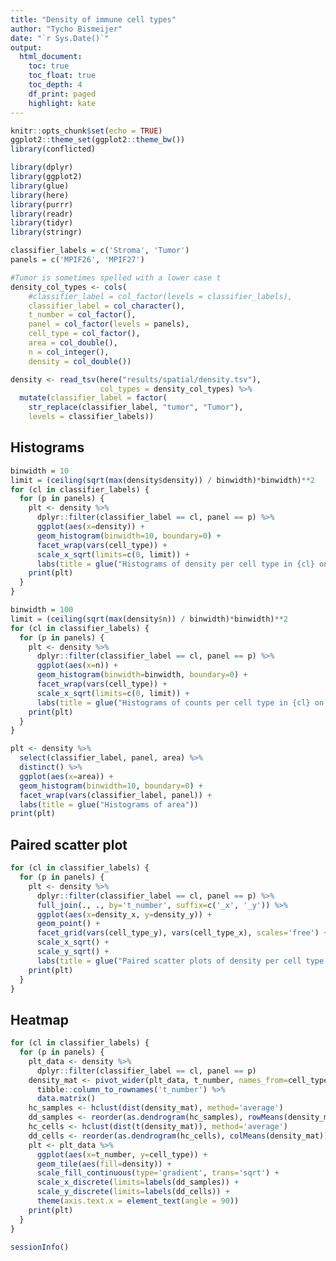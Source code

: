 ```yaml
---
title: "Density of immune cell types"
author: "Tycho Bismeijer"
date: "`r Sys.Date()`"
output: 
  html_document:
    toc: true
    toc_float: true
    toc_depth: 4
    df_print: paged
    highlight: kate
---
```


```r
knitr::opts_chunk$set(echo = TRUE)
ggplot2::theme_set(ggplot2::theme_bw())
library(conflicted)
```

```r
library(dplyr)
library(ggplot2)
library(glue)
library(here)
library(purrr)
library(readr)
library(tidyr)
library(stringr)
```

```r
classifier_labels = c('Stroma', 'Tumor')
panels = c('MPIF26', 'MPIF27')
```

```r
#Tumor is sometimes spelled with a lower case t
density_col_types <- cols(
    #classifier_label = col_factor(levels = classifier_labels),
    classifier_label = col_character(),
    t_number = col_factor(),
    panel = col_factor(levels = panels),
    cell_type = col_factor(),
    area = col_double(),
    n = col_integer(),
    density = col_double())

density <- read_tsv(here("results/spatial/density.tsv"),
                    col_types = density_col_types) %>%
  mutate(classifier_label = factor(
    str_replace(classifier_label, "tumor", "Tumor"),
    levels = classifier_labels))
```

## Histograms

```r
binwidth = 10
limit = (ceiling(sqrt(max(density$density)) / binwidth)*binwidth)**2
for (cl in classifier_labels) {
  for (p in panels) {
    plt <- density %>%
      dplyr::filter(classifier_label == cl, panel == p) %>%
      ggplot(aes(x=density)) +
      geom_histogram(binwidth=10, boundary=0) + 
      facet_wrap(vars(cell_type)) +
      scale_x_sqrt(limits=c(0, limit)) +
      labs(title = glue("Histograms of density per cell type in {cl} on {p}"))
    print(plt)
  }
}
```

```r
binwidth = 100
limit = (ceiling(sqrt(max(density$n)) / binwidth)*binwidth)**2
for (cl in classifier_labels) {
  for (p in panels) {
    plt <- density %>%
      dplyr::filter(classifier_label == cl, panel == p) %>%
      ggplot(aes(x=n)) +
      geom_histogram(binwidth=binwidth, boundary=0) + 
      facet_wrap(vars(cell_type)) +
      scale_x_sqrt(limits=c(0, limit)) +
      labs(title = glue("Histograms of counts per cell type in {cl} on {p}"))
    print(plt)
  }
}
```

```r
plt <- density %>%
  select(classifier_label, panel, area) %>%
  distinct() %>%
  ggplot(aes(x=area)) +
  geom_histogram(binwidth=10, boundary=0) + 
  facet_wrap(vars(classifier_label, panel)) +
  labs(title = glue("Histograms of area"))
print(plt)
```

## Paired scatter plot

```r
for (cl in classifier_labels) {
  for (p in panels) {
    plt <- density %>%
      dplyr::filter(classifier_label == cl, panel == p) %>%
      full_join(., ., by='t_number', suffix=c('_x', '_y')) %>%
      ggplot(aes(x=density_x, y=density_y)) +
      geom_point() +
      facet_grid(vars(cell_type_y), vars(cell_type_x), scales='free') +
      scale_x_sqrt() +
      scale_y_sqrt() +
      labs(title = glue("Paired scatter plots of density per cell type in {cl} on {p}"))
    print(plt)
  }
}
```

## Heatmap

```r
for (cl in classifier_labels) {
  for (p in panels) {
    plt_data <- density %>%
      dplyr::filter(classifier_label == cl, panel == p)
    density_mat <- pivot_wider(plt_data, t_number, names_from=cell_type, values_from=density) %>%
      tibble::column_to_rownames('t_number') %>%
      data.matrix()
    hc_samples <- hclust(dist(density_mat), method='average')
    dd_samples <- reorder(as.dendrogram(hc_samples), rowMeans(density_mat))
    hc_cells <- hclust(dist(t(density_mat)), method='average')
    dd_cells <- reorder(as.dendrogram(hc_cells), colMeans(density_mat))
    plt <- plt_data %>%
      ggplot(aes(x=t_number, y=cell_type)) +
      geom_tile(aes(fill=density)) +
      scale_fill_continuous(type='gradient', trans='sqrt') +
      scale_x_discrete(limits=labels(dd_samples)) +
      scale_y_discrete(limits=labels(dd_cells)) +
      theme(axis.text.x = element_text(angle = 90))
    print(plt)
  }
}
```

```r
sessionInfo()
```

